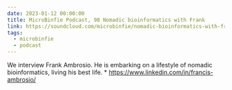 ```yaml
---
date: 2023-01-12 00:00:00
title: MicroBinfie Podcast, 98 Nomadic bioinformatics with Frank
link: https://soundcloud.com/microbinfie/nomadic-bioinformatics-with-frank
tags:
  - microbinfie
  - podcast
---
```

We interview Frank Ambrosio.  He is embarking on a lifestyle of
nomadic bioinformatics, living his best life.  *
https://www.linkedin.com/in/francis-ambrosio/

